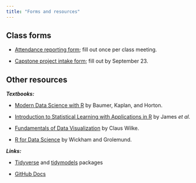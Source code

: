 ```yaml
---
title: "Forms and resources"
---
```


## Class forms

-   [Attendance reporting form](https://forms.gle/ceJsFyuw6i58j6tBA); fill out once per class meeting.

-   [Capstone project intake form](https://forms.gle/zQT8jc85Y71BKYV48); fill out by September 23.

## Other resources

***Textbooks:***

-   [Modern Data Science with R](https://mdsr-book.github.io/mdsr2e/) by Baumer, Kaplan, and Horton.

-   [Introduction to Statistical Learning with Applications in R](https://www.statlearning.com/) by James *et al.*

-   [Fundamentals of Data Visualization](https://clauswilke.com/dataviz/) by Claus Wilke.

-   [R for Data Science](https://r4ds.had.co.nz/) by Wickham and Grolemund.

***Links:***

-   [Tidyverse](https://www.tidyverse.org/) and [tidymodels](https://www.tidymodels.org/) packages

-   [GitHub Docs](https://docs.github.com/en)
